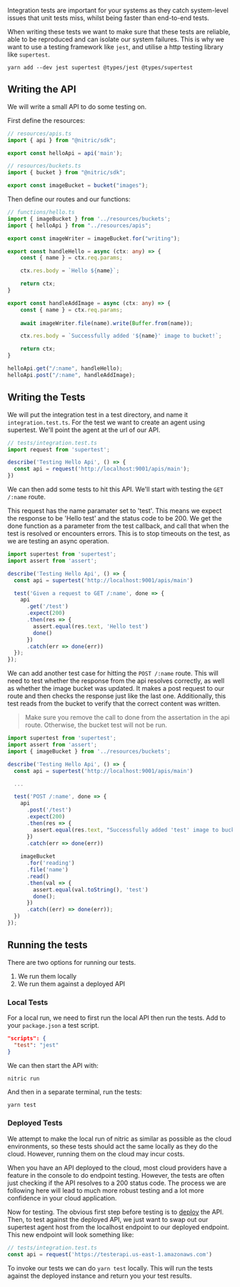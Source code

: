 Integration tests are important for your systems as they catch system-level issues that unit tests miss, whilst being faster than end-to-end tests. 

When writing these tests we want to make sure that these tests are reliable, able to be reproduced and can isolate our system failures. This is why we want to use a testing framework like `jest`, and utilise a http testing library like `supertest`.

```
yarn add --dev jest supertest @types/jest @types/supertest
```

## Writing the API

We will write a small API to do some testing on.

First define the resources:

```ts
// resources/apis.ts
import { api } from "@nitric/sdk";

export const helloApi = api('main');
```

```ts
// resources/buckets.ts
import { bucket } from "@nitric/sdk";

export const imageBucket = bucket("images");
```

Then define our routes and our functions:

```ts
// functions/hello.ts
import { imageBucket } from '../resources/buckets';
import { helloApi } from "../resources/apis";

export const imageWriter = imageBucket.for("writing");

export const handleHello = async (ctx: any) => {
    const { name } = ctx.req.params;

    ctx.res.body = `Hello ${name}`;

    return ctx;
}

export const handleAddImage = async (ctx: any) => {
    const { name } = ctx.req.params;
    
    await imageWriter.file(name).write(Buffer.from(name));

    ctx.res.body = `Successfully added '${name}' image to bucket!`;

    return ctx;
}

helloApi.get("/:name", handleHello);
helloApi.post("/:name", handleAddImage);
```

## Writing the Tests

We will put the integration test in a test directory, and name it `integration.test.ts`. For the test we want to create an agent using supertest. We'll point the agent at the url of our API.

```ts
// tests/integration.test.ts
import request from 'supertest';

describe('Testing Hello Api', () => {
  const api = request('http://localhost:9001/apis/main');
})
```

We can then add some tests to hit this API. We'll start with testing the `GET /:name` route.

This request has the name paramater set to 'test'. This means we expect the response to be 'Hello test' and the status code to be 200. We get the done function as a parameter from the test callback, and call that when the test is resolved or encounters errors. This is to stop timeouts on the test, as we are testing an async operation.

```ts
import supertest from 'supertest';
import assert from 'assert';

describe('Testing Hello Api', () => {
  const api = supertest('http://localhost:9001/apis/main')

  test('Given a request to GET /:name', done => {
    api
      .get('/test')
      .expect(200)
      .then(res => {
        assert.equal(res.text, 'Hello test')
        done()
      })
      .catch(err => done(err))
  });
});
```

We can add another test case for hitting the `POST /:name` route. This will need to test whether the response from the api resolves correctly, as well as whether the image bucket was updated. It makes a post request to our route and then checks the response just like the last one. Additionally, this test reads from the bucket to verify that the correct content was written.

> Make sure you remove the call to done from the assertation in the api route. Otherwise, the bucket test will not be run.
```ts
import supertest from 'supertest';
import assert from 'assert';
import { imageBucket } from '../resources/buckets';

describe('Testing Hello Api', () => {
  const api = supertest('http://localhost:9001/apis/main')

  ...

  test('POST /:name', done => {
    api
      .post('/test')
      .expect(200)
      .then(res => {
        assert.equal(res.text, "Successfully added 'test' image to bucket!")
      })
      .catch(err => done(err))
    
    imageBucket
      .for('reading')
      .file('name')
      .read()
      .then(val => {
        assert.equal(val.toString(), 'test')
        done();
      })
      .catch((err) => done(err));
  })
});
```

## Running the tests

There are two options for running our tests.

1. We run them locally
2. We run them against a deployed API

### Local Tests

For a local run, we need to first run the local API then run the tests. Add to your `package.json` a test script.

```json
"scripts": {
  "test": "jest"
}
```

We can then start the API with:

```bash
nitric run
```

And then in a separate terminal, run the tests:

```
yarn test
```

### Deployed Tests

We attempt to make the local run of nitric as similar as possible as the cloud environments, so these tests should act the same locally as they do the cloud. However, running them on the cloud may incur costs.

When you have an API deployed to the cloud, most cloud providers have a feature in the console to do endpoint testing. However, the tests are often just checking if the API resolves to a 200 status code. The process we are following here will lead to much more robust testing and a lot more confidence in your cloud application.

Now for testing. The obvious first step before testing is to [deploy](https://nitric.io/docs/getting-started#deploying-the-app) the API. Then, to test against the deployed API, we just want to swap out our supertest agent host from the localhost endpoint to our deployed endpoint. This new endpoint will look something like:

```ts
// tests/integration.test.ts
const api = request('https://testerapi.us-east-1.amazonaws.com')
```

To invoke our tests we can do `yarn test` locally. This will run the tests against the deployed instance and return you your test results.